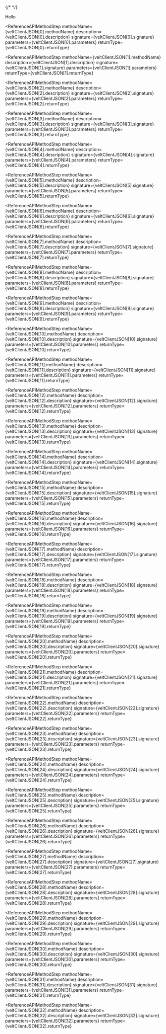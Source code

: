 {/* <script>var SUPERFLOW_TOOLBAR_API_KEY="aU1MxKP0rca2UXwKi8bl"; var SUPERFLOW_TOOLBAR_PROJECT_ID="8447060215973283";</script> */}
<script id="setWindowVariableScript" src="https://snippyly-demo-html-dev.web.app/set-window-variable.js?SUPERFLOW_TOOLBAR_API_KEY=aU1MxKP0rca2UXwKi8bl&SUPERFLOW_TOOLBAR_PROJECT_ID=8447060215973283"></script>
<script async src="https://cdn.jsdelivr.net/npm/@usesuperflow/toolbar/superflow.min.js"></script>



Hello 

<ReferenceAPIMethodStep 
    methodName={veltClientJSON[0].methodName}
    description={veltClientJSON[0].description}
    signature={veltClientJSON[0].signature}
    parameters={veltClientJSON[0].parameters}
    returnType={veltClientJSON[0].returnType}
></ReferenceAPIMethodStep>

<ReferenceAPIMethodStep 
    methodName={veltClientJSON[1].methodName}
    description={veltClientJSON[1].description}
    signature={veltClientJSON[1].signature}
    parameters={veltClientJSON[1].parameters}
    returnType={veltClientJSON[1].returnType}
></ReferenceAPIMethodStep>

<ReferenceAPIMethodStep 
    methodName={veltClientJSON[2].methodName}
    description={veltClientJSON[2].description}
    signature={veltClientJSON[2].signature}
    parameters={veltClientJSON[2].parameters}
    returnType={veltClientJSON[2].returnType}
></ReferenceAPIMethodStep>

<ReferenceAPIMethodStep 
    methodName={veltClientJSON[3].methodName}
    description={veltClientJSON[3].description}
    signature={veltClientJSON[3].signature}
    parameters={veltClientJSON[3].parameters}
    returnType={veltClientJSON[3].returnType}
></ReferenceAPIMethodStep>

<ReferenceAPIMethodStep 
    methodName={veltClientJSON[4].methodName}
    description={veltClientJSON[4].description}
    signature={veltClientJSON[4].signature}
    parameters={veltClientJSON[4].parameters}
    returnType={veltClientJSON[4].returnType}
></ReferenceAPIMethodStep>

<ReferenceAPIMethodStep 
    methodName={veltClientJSON[5].methodName}
    description={veltClientJSON[5].description}
    signature={veltClientJSON[5].signature}
    parameters={veltClientJSON[5].parameters}
    returnType={veltClientJSON[5].returnType}
></ReferenceAPIMethodStep>

<ReferenceAPIMethodStep 
    methodName={veltClientJSON[6].methodName}
    description={veltClientJSON[6].description}
    signature={veltClientJSON[6].signature}
    parameters={veltClientJSON[6].parameters}
    returnType={veltClientJSON[6].returnType}
></ReferenceAPIMethodStep>

<ReferenceAPIMethodStep 
    methodName={veltClientJSON[7].methodName}
    description={veltClientJSON[7].description}
    signature={veltClientJSON[7].signature}
    parameters={veltClientJSON[7].parameters}
    returnType={veltClientJSON[7].returnType}
></ReferenceAPIMethodStep>

<ReferenceAPIMethodStep 
    methodName={veltClientJSON[8].methodName}
    description={veltClientJSON[8].description}
    signature={veltClientJSON[8].signature}
    parameters={veltClientJSON[8].parameters}
    returnType={veltClientJSON[8].returnType}
></ReferenceAPIMethodStep>

<ReferenceAPIMethodStep 
    methodName={veltClientJSON[9].methodName}
    description={veltClientJSON[9].description}
    signature={veltClientJSON[9].signature}
    parameters={veltClientJSON[9].parameters}
    returnType={veltClientJSON[9].returnType}
></ReferenceAPIMethodStep>

<ReferenceAPIMethodStep 
    methodName={veltClientJSON[10].methodName}
    description={veltClientJSON[10].description}
    signature={veltClientJSON[10].signature}
    parameters={veltClientJSON[10].parameters}
    returnType={veltClientJSON[10].returnType}
></ReferenceAPIMethodStep>

<ReferenceAPIMethodStep 
    methodName={veltClientJSON[11].methodName}
    description={veltClientJSON[11].description}
    signature={veltClientJSON[11].signature}
    parameters={veltClientJSON[11].parameters}
    returnType={veltClientJSON[11].returnType}
></ReferenceAPIMethodStep>

<ReferenceAPIMethodStep 
    methodName={veltClientJSON[12].methodName}
    description={veltClientJSON[12].description}
    signature={veltClientJSON[12].signature}
    parameters={veltClientJSON[12].parameters}
    returnType={veltClientJSON[12].returnType}
></ReferenceAPIMethodStep>

<ReferenceAPIMethodStep 
    methodName={veltClientJSON[13].methodName}
    description={veltClientJSON[13].description}
    signature={veltClientJSON[13].signature}
    parameters={veltClientJSON[13].parameters}
    returnType={veltClientJSON[13].returnType}
></ReferenceAPIMethodStep>

<ReferenceAPIMethodStep 
    methodName={veltClientJSON[14].methodName}
    description={veltClientJSON[14].description}
    signature={veltClientJSON[14].signature}
    parameters={veltClientJSON[14].parameters}
    returnType={veltClientJSON[14].returnType}
></ReferenceAPIMethodStep>

<ReferenceAPIMethodStep 
    methodName={veltClientJSON[15].methodName}
    description={veltClientJSON[15].description}
    signature={veltClientJSON[15].signature}
    parameters={veltClientJSON[15].parameters}
    returnType={veltClientJSON[15].returnType}
></ReferenceAPIMethodStep>

<ReferenceAPIMethodStep 
    methodName={veltClientJSON[16].methodName}
    description={veltClientJSON[16].description}
    signature={veltClientJSON[16].signature}
    parameters={veltClientJSON[16].parameters}
    returnType={veltClientJSON[16].returnType}
></ReferenceAPIMethodStep>

<ReferenceAPIMethodStep 
    methodName={veltClientJSON[17].methodName}
    description={veltClientJSON[17].description}
    signature={veltClientJSON[17].signature}
    parameters={veltClientJSON[17].parameters}
    returnType={veltClientJSON[17].returnType}
></ReferenceAPIMethodStep>

<ReferenceAPIMethodStep 
    methodName={veltClientJSON[18].methodName}
    description={veltClientJSON[18].description}
    signature={veltClientJSON[18].signature}
    parameters={veltClientJSON[18].parameters}
    returnType={veltClientJSON[18].returnType}
></ReferenceAPIMethodStep>

<ReferenceAPIMethodStep 
    methodName={veltClientJSON[19].methodName}
    description={veltClientJSON[19].description}
    signature={veltClientJSON[19].signature}
    parameters={veltClientJSON[19].parameters}
    returnType={veltClientJSON[19].returnType}
></ReferenceAPIMethodStep>

<ReferenceAPIMethodStep 
    methodName={veltClientJSON[20].methodName}
    description={veltClientJSON[20].description}
    signature={veltClientJSON[20].signature}
    parameters={veltClientJSON[20].parameters}
    returnType={veltClientJSON[20].returnType}
></ReferenceAPIMethodStep>

<ReferenceAPIMethodStep 
    methodName={veltClientJSON[21].methodName}
    description={veltClientJSON[21].description}
    signature={veltClientJSON[21].signature}
    parameters={veltClientJSON[21].parameters}
    returnType={veltClientJSON[21].returnType}
></ReferenceAPIMethodStep>

<ReferenceAPIMethodStep 
    methodName={veltClientJSON[22].methodName}
    description={veltClientJSON[22].description}
    signature={veltClientJSON[22].signature}
    parameters={veltClientJSON[22].parameters}
    returnType={veltClientJSON[22].returnType}
></ReferenceAPIMethodStep>

<ReferenceAPIMethodStep 
    methodName={veltClientJSON[23].methodName}
    description={veltClientJSON[23].description}
    signature={veltClientJSON[23].signature}
    parameters={veltClientJSON[23].parameters}
    returnType={veltClientJSON[23].returnType}
></ReferenceAPIMethodStep>

<ReferenceAPIMethodStep 
    methodName={veltClientJSON[24].methodName}
    description={veltClientJSON[24].description}
    signature={veltClientJSON[24].signature}
    parameters={veltClientJSON[24].parameters}
    returnType={veltClientJSON[24].returnType}
></ReferenceAPIMethodStep>

<ReferenceAPIMethodStep 
    methodName={veltClientJSON[25].methodName}
    description={veltClientJSON[25].description}
    signature={veltClientJSON[25].signature}
    parameters={veltClientJSON[25].parameters}
    returnType={veltClientJSON[25].returnType}
></ReferenceAPIMethodStep>

<ReferenceAPIMethodStep 
    methodName={veltClientJSON[26].methodName}
    description={veltClientJSON[26].description}
    signature={veltClientJSON[26].signature}
    parameters={veltClientJSON[26].parameters}
    returnType={veltClientJSON[26].returnType}
></ReferenceAPIMethodStep>

<ReferenceAPIMethodStep 
    methodName={veltClientJSON[27].methodName}
    description={veltClientJSON[27].description}
    signature={veltClientJSON[27].signature}
    parameters={veltClientJSON[27].parameters}
    returnType={veltClientJSON[27].returnType}
></ReferenceAPIMethodStep>

<ReferenceAPIMethodStep 
    methodName={veltClientJSON[28].methodName}
    description={veltClientJSON[28].description}
    signature={veltClientJSON[28].signature}
    parameters={veltClientJSON[28].parameters}
    returnType={veltClientJSON[28].returnType}
></ReferenceAPIMethodStep>

<ReferenceAPIMethodStep 
    methodName={veltClientJSON[29].methodName}
    description={veltClientJSON[29].description}
    signature={veltClientJSON[29].signature}
    parameters={veltClientJSON[29].parameters}
    returnType={veltClientJSON[29].returnType}
></ReferenceAPIMethodStep>

<ReferenceAPIMethodStep 
    methodName={veltClientJSON[30].methodName}
    description={veltClientJSON[30].description}
    signature={veltClientJSON[30].signature}
    parameters={veltClientJSON[30].parameters}
    returnType={veltClientJSON[30].returnType}
></ReferenceAPIMethodStep>

<ReferenceAPIMethodStep 
    methodName={veltClientJSON[31].methodName}
    description={veltClientJSON[31].description}
    signature={veltClientJSON[31].signature}
    parameters={veltClientJSON[31].parameters}
    returnType={veltClientJSON[31].returnType}
></ReferenceAPIMethodStep>

<ReferenceAPIMethodStep 
    methodName={veltClientJSON[32].methodName}
    description={veltClientJSON[32].description}
    signature={veltClientJSON[32].signature}
    parameters={veltClientJSON[32].parameters}
    returnType={veltClientJSON[32].returnType}
></ReferenceAPIMethodStep>

